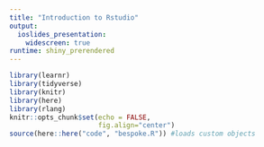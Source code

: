 ```yaml
---
title: "Introduction to Rstudio"
output: 
  ioslides_presentation:
    widescreen: true
runtime: shiny_prerendered
---
```


```r
library(learnr)
library(tidyverse)
library(knitr)
library(here)
library(rlang)
knitr::opts_chunk$set(echo = FALSE, 
                      fig.align="center")
source(here::here("code", "bespoke.R")) #loads custom objects
```

